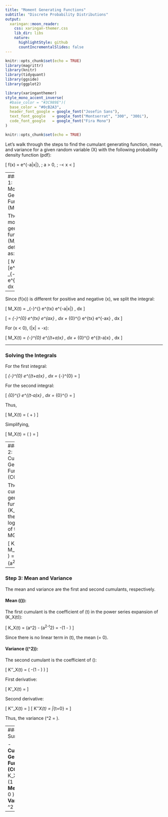```yaml
---
title: "Moment Generating Functions"
subtitle: "Discrete Probability Distributions"
output:
  xaringan::moon_reader:
    css: xaringan-themer.css
    lib_dir: libs
    nature:
      highlightStyle: github
      countIncrementalSlides: false
---
```



```r
knitr::opts_chunk$set(echo = TRUE)
library(magrittr)
library(knitr)
library(tidyquant)
library(ggside)
library(ggplot2)


```

```r
library(xaringanthemer)
style_mono_accent_inverse(
  #base_color = "#3C989E")(
  base_color = "#0cB2A3",
  header_font_google = google_font("Josefin Sans"),
  text_font_google   = google_font("Montserrat", "300", "300i"),
  code_font_google   = google_font("Fira Mono")
)
```

```r
knitr::opts_chunk$set(echo = TRUE)
```


Let's walk through the steps to find the cumulant generating function, mean, and variance for a given random variable \(X\) with the following probability density function (pdf):

\[ f(x) = \frac{a}{2} e^{-a|x|}, \; a > 0, \; -\infty < x < \infty \]

---
### Step 1: Moment-Generating Function (MGF)

The moment-generating function \(M_X(t)\) is defined as:

\[ M_X(t) = \mathbb{E}[e^{tX}] = \int_{-\infty}^{\infty} e^{tx} f(x) \, dx \]

---

Since \(f(x)\) is different for positive and negative \(x\), we split the integral:

\[ M_X(t) = \int_{-\infty}^{\infty} e^{tx} \frac{a}{2} e^{-a|x|} \, dx \]

\[ = \int_{-\infty}^{0} e^{tx} \frac{a}{2} e^{ax} \, dx + \int_{0}^{\infty} e^{tx} \frac{a}{2} e^{-ax} \, dx \]

For \(x < 0\), \(|x| = -x\):

\[ M_X(t) = \frac{a}{2} \int_{-\infty}^{0} e^{(t+a)x} \, dx + \frac{a}{2} \int_{0}^{\infty} e^{(t-a)x} \, dx \]


---

### Solving the Integrals

For the first integral:

\[ \int_{-\infty}^{0} e^{(t+a)x} \, dx = \left[ \frac{e^{(t+a)x}}{t+a} \right]_{-\infty}^{0} = \frac{1}{t+a} \]

For the second integral:

\[ \int_{0}^{\infty} e^{(t-a)x} \, dx = \left[ \frac{e^{(t-a)x}}{t-a} \right]_{0}^{\infty} = \frac{1}{a-t} \]

Thus,

\[ M_X(t) = \frac{a}{2} \left( \frac{1}{t+a} + \frac{1}{a-t} \right) \]

Simplifying,

\[ M_X(t) = \frac{a}{2} \left( \frac{a-t + t+a}{(t+a)(a-t)} \right) = \frac{a^2}{a^2-t^2} \]

---
### Step 2: Cumulant Generating Function (CGF)

The cumulant generating function \(K_X(t)\) is the natural logarithm of the MGF:

\[ K_X(t) = \log M_X(t) = \log \left( \frac{a^2}{a^2-t^2} \right) = \log(a^2) - \log(a^2-t^2) \]

---

### Step 3: Mean and Variance

The mean and variance are the first and second cumulants, respectively.

#### Mean (\(\mu\)):

The first cumulant is the coefficient of \(t\) in the power series expansion of \(K_X(t)\):

\[ K_X(t) = \log(a^2) - \log(a^2-t^2) = -\log(1 - \frac{t^2}{a^2}) \]

Since there is no linear term in \(t\), the mean \(\mu = 0\).

#### Variance (\(\sigma^2\)):

The second cumulant is the coefficient of \(\frac{t^2}{2}\):

\[ K''_X(t) = \frac{d^2}{dt^2} \left( -\log(1 - \frac{t^2}{a^2}) \right) \]

First derivative:

\[ K'_X(t) = \frac{2t/a^2}{1 - t^2/a^2} \]

Second derivative:

\[ K''_X(t) = \frac{2/a^2 (1 - t^2/a^2) - 2t/a^2 (2t/a^2)}{(1 - t^2/a^2)^2} \]
\[ K''_X(t) = \frac{2/a^2}{(1 - t^2/a^2)^2} \bigg|_{t=0} = \frac{2}{a^2} \]

Thus, the variance \(\sigma^2 = \frac{2}{a^2}\).

---
### Summary

- **Cumulant Generating Function (CGF)**: \( K_X(t) = -\log(1 - \frac{t^2}{a^2}) \)
- **Mean**: \( \mu = 0 \)
- **Variance**: \( \sigma^2 = \frac{2}{a^2} \)


---
